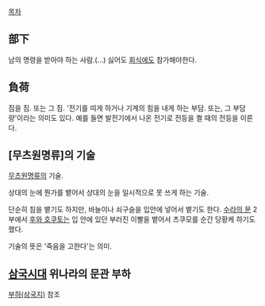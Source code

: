 [[목차]]

== 部下 ==
남의 명령을 받아야 하는 사람.(…) 싫어도 [[회식]]에도 참가해야한다. 

== 負荷 ==
짐을 짐. 또는 그 짐. '전기를 띠게 하거나 기계의 힘을 내게 하는 부담. 또는, 그 부담량'이라는 의미도 있다.  예를 들면 발전기에서 나온 전기로 전등을 켤 때의 전등을 이른다.

== [무츠원명류]의 기술 ==
[[무츠원명류]]의 기술.

상대의 눈에 뭔가를 뱉어서 상대의 눈을 일시적으로 못 쓰게 하는 기술.

단순히 침을 뱉기도 하지만, 바늘이나 쇠구슬을 입안에 넣어서 뱉기도 한다. [[수라의 문]] 2부에서 [[후와 호쿠토]]는 입 안에 있던 부러진 이빨을 뱉어서 츠쿠모를 순간 당황케 하기도 했다. 

기술의 뜻은 '죽음을 고한다'는 의미.
== [[삼국시대]] 위나라의 문관 부하 ==
[[부하(삼국지)]] 참조
